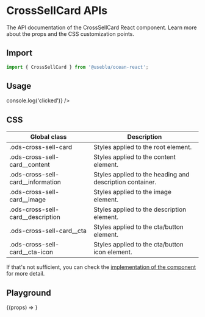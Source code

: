 
<Meta title="Components/CrossSellCard" component={CrossSellCard} />

# CrossSellCard APIs

The API documentation of the CrossSellCard React component. Learn more about the props and the CSS customization points.

## Import

```javascript
import { CrossSellCard } from '@useblu/ocean-react';
```

## Usage

<Canvas withSource="open" withToolbar>
  <Story name="usage">
    <CrossSellCard
      title="Card Title"
      description="Lorem ipsum dolor sit amet, consectetur adipiscing elit."
      ctaText="Call To Action"
      imageSrc={emptyImage}
      ctaAction={() => console.log('clicked')}
    />
  </Story>
</Canvas>

## CSS

| Global class                        | Description                                              |
| ----------------------------------- | -------------------------------------------------------- |
| .ods-cross-sell-card                | Styles applied to the root element.                      |
| .ods-cross-sell-card\_\_content     | Styles applied to the content element.                   |
| .ods-cross-sell-card\_\_information | Styles applied to the heading and description container. |
| .ods-cross-sell-card\_\_image       | Styles applied to the image element.                     |
| .ods-cross-sell-card\_\_description | Styles applied to the description element.               |
| .ods-cross-sell-card\_\_cta         | Styles applied to the cta/button element.                |
| .ods-cross-sell-card\_\_cta-icon    | Styles applied to the cta/button icon element.           |

If that's not sufficient, you can check the [implementation of the component](https://github.com/ocean-ds/ocean-web/blob/master/packages/ocean-react/src/CrossSellCard/CrossSellCard.tsx) for more detail.

## Playground

<Canvas>
  <Story
    name="playground"
    args={{
      title: 'Card Title',
      description: 'Lorem ipsum dolor sit amet, consectetur adipiscing elit.',
      imageSrc: emptyImage,
      ctaText: 'Call To Action',
    }}
  >
    {(props) => <CrossSellCard {...props} />}
  </Story>
</Canvas>
